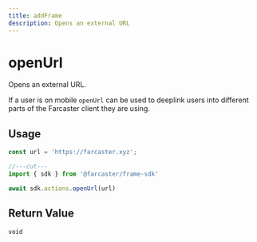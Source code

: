 ```yaml
---
title: addFrame
description: Opens an external URL
---
```


# openUrl

Opens an external URL.

If a user is on mobile `openUrl` can be used to deeplink
users into different parts of the Farcaster client they
are using.

## Usage

```ts twoslash
const url = 'https://farcaster.xyz';

//---cut---
import { sdk } from '@farcaster/frame-sdk'

await sdk.actions.openUrl(url)
```

## Return Value

`void`
